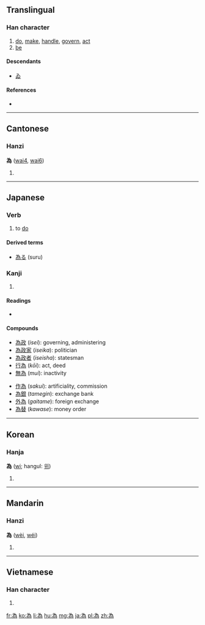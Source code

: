 {{also|爲}}
==Translingual==
{{stroke order|type=animate}}
{{zh-forms|[[为]]|為}}
===Han character===
{{Han char|rn=86|rad=火|as=05|sn=9|four=2022<sub>7</sub>|canj=戈大弓火 (IKNF)}}

# [[do]], [[make]], [[handle]], [[govern]], [[act]]
# [[be]]

====Descendants====
* [[ゐ]]

====References====
* {{Han ref|kx=0669.101|dkj=18981|hdz=32198.110|uh=70BA|ud=28858|bh=ACB0|bd=44208}}

----

==Cantonese==

===Hanzi===
'''為''' ([[wai4]], [[wai6]])

# {{defn|lang=yue|sort=火05}}

----

==Japanese==

===Verb===
{{ja-verb|k|type=3|hira=す|rom=su}}

# to [[do]]

====Derived terms====
* [[為る]] (suru)

===Kanji===
{{ja-kanji|grade=c|rs=火05}}

# {{defn|lang=ja|sort=火05}}

====Readings====
* {{ja-readings|on=[[い]] (''i'')|kun=[[ため]] (''tame''), [[なる]] ([[為る]], ''naru''), [[なす]] ([[為す]], ''nasu''), [[する]] ([[為る]], ''suru''), [[たり]] (''tari''), [[つくる]] ([[為る]], ''tsukuru''), [[なり]] (''nari'')|nanori=[[びい]] (''bii'')}}

====Compounds====
{{top2}}
* [[為政]] (''isei''): governing, administering
* [[為政家]] (''iseika''): politician
* [[為政者]] (''iseisha''): statesman
* [[行為]] (''kōi''): act, deed
* [[無為]] (''mui''): inactivity
{{mid2}}
* [[作為]] (''sakui''): artificiality, commission
* [[為銀]] (''tamegin''): exchange bank
* [[外為]] (''gaitame''): foreign exchange
* [[為替]] (''kawase''): money order
{{bottom}}

----

==Korean==

===Hanja===
'''為''' ([[wi]]; hangul: [[위]])<!--hangul needs to be verified-->

# {{defn|lang=ko|sort=火05}}

----

==Mandarin==

===Hanzi===
'''為''' ([[wèi]], [[wéi]])

# {{defn|lang=cmn|sort=火05}}

----

==Vietnamese==

===Han character===
{{vi-hantu|[[vi]], [[vị]]|rs=火05}}

# {{defn|lang=vi|sort=火05}}

[[fr:為]]
[[ko:為]]
[[li:為]]
[[hu:為]]
[[mg:為]]
[[ja:為]]
[[pl:為]]
[[zh:為]]